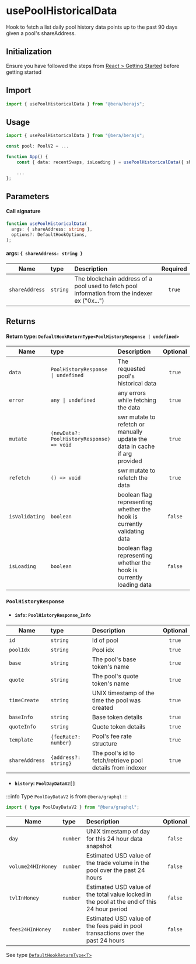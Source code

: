 # usePoolHistoricalData

Hook to fetch a list daily pool history data points up to the past 90 days given a pool's shareAddress.

## Initialization

Ensure you have followed the steps from [React > Getting Started](/react/getting-started) before getting started

## Import

```ts
import { usePoolHistoricalData } from "@bera/berajs";
```

## Usage

```ts
import { usePoolHistoricalData } from "@bera/berajs";

const pool: PoolV2 = ...

function App() {
    const { data: recentSwaps, isLoading } = usePoolHistoricalData({ shareAddress: pool.shareAddress });

    ...
};
```

## Parameters

#### Call signature

```ts
function usePoolHistoricalData(
  args: { shareAddress: string },
  options?: DefaultHookOptions,
);
```

#### args: `{ shareAddress: string }`

| Name           | type     | Description                                                                                   | Required |
| -------------- | :------- | :-------------------------------------------------------------------------------------------- | :------: |
| `shareAddress` | `string` | The blockchain address of a pool used to fetch pool information from the indexer ex ("0x...") |  `true`  |

## Returns

#### Return type: `DefaultHookReturnType<PoolHistoryResponse | undefined>`

| Name           | type                                      | Description                                                                | Optional |
| -------------- | :---------------------------------------- | :------------------------------------------------------------------------- | :------: |
| `data`         | `PoolHistoryResponse \| undefined`        | The requested pool's historical data                                       |  `true`  |
| `error`        | `any \| undefined`                        | any errors while fetching the data                                         |  `true`  |
| `mutate`       | `(newData?: PoolHistoryResponse) => void` | swr mutate to refetch or manually update the data in cache if arg provided |  `true`  |
| `refetch`      | `() => void`                              | swr mutate to refetch the data                                             |  `true`  |
| `isValidating` | `boolean`                                 | boolean flag representing whether the hook is currently validating data    | `false`  |
| `isLoading`    | `boolean`                                 | boolean flag representing whether the hook is currently loading data       | `false`  |

### `PoolHistoryResponse`

- #### `info`: `PoolHistoryResponse_Info`

| Name           | type                 | Description                                               | Optional |
| -------------- | :------------------- | :-------------------------------------------------------- | :------: |
| `id`           | `string`             | Id of pool                                                |  `true`  |
| `poolIdx`      | `string`             | Pool idx                                                  |  `true`  |
| `base`         | `string`             | The pool's base token's name                              |  `true`  |
| `quote`        | `string`             | The pool's quote token's name                             |  `true`  |
| `timeCreate`   | `string`             | UNIX timestamp of the time the pool was created           |  `true`  |
| `baseInfo`     | `string`             | Base token details                                        |  `true`  |
| `quoteInfo`    | `string`             | Quote token details                                       |  `true`  |
| `template`     | `{feeRate?: number}` | Pool's fee rate structure                                 |  `true`  |
| `shareAddress` | `{address?: string}` | The pool's id to fetch/retrieve pool details from indexer |  `true`  |

- #### `history`: `PoolDayDataV2[]`

:::info
Type `PoolDayDataV2` is from `@bera/graphql`
:::

```ts
import { type PoolDayDataV2 } from "@bera/graphql";
```

| Name               | type     | Description                                                                                 | Optional |
| ------------------ | :------- | :------------------------------------------------------------------------------------------ | :------: |
| `day`              | `number` | UNIX timestamp of day for this 24 hour data snapshot                                        | `false`  |
| `volume24HInHoney` | `number` | Estimated USD value of the trade volume in the pool over the past 24 hours                  | `false`  |
| `tvlInHoney`       | `number` | Estimated USD value of the total value locked in the pool at the end of this 24 hour period | `false`  |
| `fees24HInHoney`   | `number` | Estimated USD value of the fees paid in pool transactions over the past 24 hours            | `false`  |

See type [`DefaultHookReturnType<T>`](/types/DefaultHookReturnType/)
